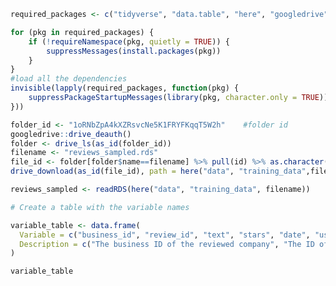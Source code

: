 ```r
required_packages <- c("tidyverse", "data.table", "here", "googledrive")

for (pkg in required_packages) {
	if (!requireNamespace(pkg, quietly = TRUE)) {
		suppressMessages(install.packages(pkg))
	}
}
#load all the dependencies
invisible(lapply(required_packages, function(pkg) {
	suppressPackageStartupMessages(library(pkg, character.only = TRUE))
}))

```

```r
folder_id <- "1oRNbZpA4kXZRsvcNe5K1FRYFKqqT5W2h"	#folder id
googledrive::drive_deauth()
folder <- drive_ls(as_id(folder_id))
filename <- "reviews_sampled.rds"
file_id <- folder[folder$name==filename] %>% pull(id) %>% as.character()
drive_download(as_id(file_id), path = here("data", "training_data",filename), overwrite = TRUE)

reviews_sampled <- readRDS(here("data", "training_data", filename))
```


```r
# Create a table with the variable names

variable_table <- data.frame(
  Variable = c("business_id", "review_id", "text", "stars", "date", "user_id", "is_open", "checkin", "last_checkin"),
  Description = c("The business ID of the reviewed company", "The ID of the review", "The complete review of the user", "The amount of stars (between 1-5) given by the user", "The timestamp of the review", "The ID of the user who submitted the review", "Whether the restaurant is active/open (1) or closed (0)", "All recorded checkin timestamps of reviews for a company", "The last recorded checkin timestamp of a review for a company")
)

variable_table
```
